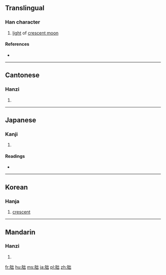 ==Translingual==

===Han character===
{{Han char|rn=74|rad=月|as=05|sn=9|four=7227<sub>2</sub>|canj=月山山 (BUU)|ids=⿰[[月]][[出]]}}

# [[light]] of [[crescent moon]]

====References====
* {{Han ref|kx=0505.080|dkj=14351|dj=0883.200|hdz=32065.010|uh=670F|ud=26383|bh=CEF9|bd=52985}}

----

==Cantonese==

===Hanzi===
{{yue-hanzi|jyut=[[fei2]]|y=fei2}}

# {{defn|lang=yue|sort=月05}}

----

==Japanese==

===Kanji===
{{ja-kanji|grade=|rs=月05}}

# {{defn|lang=ja|sort=月05}}

====Readings====
* {{ja-readings|on=[[ひ]] (hi), [[はい]] (hai), [[ほつ]] (hotsu)|kun=[[みかずき]] (mikazuki), [[くらい]] (kurai), [[おろか]] (oroka)}}

----

==Korean==

===Hanja===
{{ko-hanja|hangeul=비|rv=bi|mr=pi}}

# [[crescent]]

----

==Mandarin==

===Hanzi===
{{cmn-hanzi|pin=[[fěi]] ([[fei3]])|wg=fei<sup>3</sup>}}

# {{defn|lang=cmn|sort=月05}}

[[fr:朏]]
[[hu:朏]]
[[ms:朏]]
[[ja:朏]]
[[pl:朏]]
[[zh:朏]]